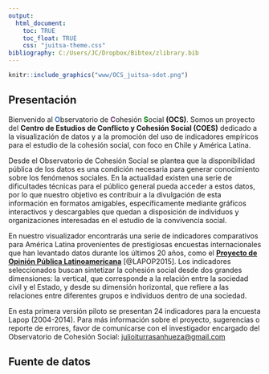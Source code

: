 ```yaml
---
output: 
  html_document: 
    toc: TRUE
    toc_float: TRUE
    css: "juitsa-theme.css"
bibliography: C:/Users/JC/Dropbox/Bibtex/zlibrary.bib
---
```


```r
knitr::include_graphics("www/OCS_juitsa-sdot.png")
```

## Presentación


Bienvenido al <font color="#497abd">**O**</font>bservatorio de <font color="#763d7a">**C**</font>ohesión <font color="green">**S**</font>ocial  **(OCS)**.
Somos un proyecto del **Centro de Estudios de Conflicto y Cohesión Social (COES)** dedicado a la visualización de datos y a la promoción del uso de indicadores empíricos para el estudio de la cohesión social, con foco en Chile y América Latina.

Desde el Observatorio de Cohesión Social se plantea que la disponibilidad pública de los datos es una condición necesaria para generar conocimiento sobre los fenómenos sociales. En la actualidad existen una serie de dificultades técnicas para el público general pueda acceder a estos datos, por lo que nuestro objetivo es contribuir a la divulgación de esta información en formatos amigables, específicamente mediante gráficos interactivos y descargables que quedan a disposición de individuos y organizaciones interesadas en el estudio de la convivencia social.

En nuestro visualizador encontrarás una serie de indicadores comparativos para América Latina provenientes de prestigiosas encuestas internacionales que han levantado datos durante los últimos 20 años, como el [**Proyecto de Opinión Pública Latinoamericana**](https://www.vanderbilt.edu/lapop-espanol/) [@LAPOP2015]. Los indicadores seleccionados buscan sintetizar la cohesión social desde dos grandes dimensiones: la vertical, que corresponde a la relación entre la sociedad civil y el Estado, y desde su dimensión horizontal, que refiere a las relaciones entre diferentes grupos e individuos dentro de una sociedad.

En esta primera versión piloto se presentan 24 indicadores para la encuesta Lapop (2004-2014). Para más información sobre el proyecto, sugerencias o reporte de errores, favor de comunicarse con el investigador encargado del Observatorio de Cohesión Social: [julioiturrasanhueza@gmail.com](julioiturrasanhueza@gmail.com) 

## Fuente de datos




